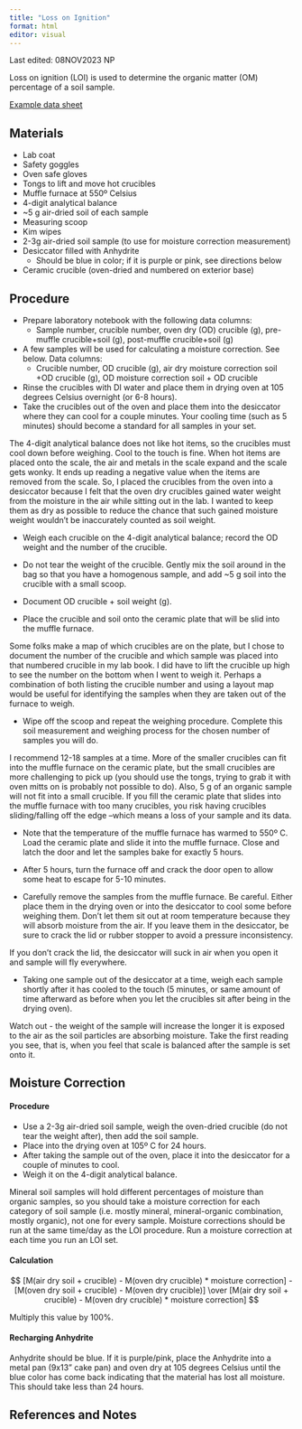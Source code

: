 ```yaml
---
title: "Loss on Ignition"
format: html
editor: visual
---
```


::: callout-note
Last edited: 08NOV2023 NP

Loss on ignition (LOI) is used to determine the organic matter (OM) percentage of a soil sample.

[Example data sheet](https://docs.google.com/spreadsheets/d/1Z6ijR4D47hjFZBMePrvnEEBT6g56EIJs/edit?usp=sharing&ouid=108934466869932900090&rtpof=true&sd=true)
:::

## Materials

-   Lab coat
-   Safety goggles
-   Oven safe gloves
-   Tongs to lift and move hot crucibles
-   Muffle furnace at 550º Celsius
-   4-digit analytical balance
-   \~5 g air-dried soil of each sample
-   Measuring scoop
-   Kim wipes
-   2-3g air-dried soil sample (to use for moisture correction measurement)
-   Desiccator filled with Anhydrite
    -   Should be blue in color; if it is purple or pink, see directions below
-   Ceramic crucible (oven-dried and numbered on exterior base)

## Procedure

-   Prepare laboratory notebook with the following data columns:
    -   Sample number, crucible number, oven dry (OD) crucible (g), pre-muffle crucible+soil (g), post-muffle crucible+soil (g)
-   A few samples will be used for calculating a moisture correction. See below. Data columns:
    -   Crucible number, OD crucible (g), air dry moisture correction soil +OD crucible (g), OD moisture correction soil + OD crucible
-   Rinse the crucibles with DI water and place them in drying oven at 105 degrees Celsius overnight (or 6-8 hours).
-   Take the crucibles out of the oven and place them into the desiccator where they can cool for a couple minutes. Your cooling time (such as 5 minutes) should become a standard for all samples in your set.

::: callout-note
The 4-digit analytical balance does not like hot items, so the crucibles must cool down before weighing. Cool to the touch is fine. When hot items are placed onto the scale, the air and metals in the scale expand and the scale gets wonky. It ends up reading a negative value when the items are removed from the scale. So, I placed the crucibles from the oven into a desiccator because I felt that the oven dry crucibles gained water weight from the moisture in the air while sitting out in the lab. I wanted to keep them as dry as possible to reduce the chance that such gained moisture weight wouldn't be inaccurately counted as soil weight.
:::

-   Weigh each crucible on the 4-digit analytical balance; record the OD weight and the number of the crucible.

-   Do not tear the weight of the crucible. Gently mix the soil around in the bag so that you have a homogenous sample, and add \~5 g soil into the crucible with a small scoop.

-   Document OD crucible + soil weight (g).

-   Place the crucible and soil onto the ceramic plate that will be slid into the muffle furnace.

::: callout-note
Some folks make a map of which crucibles are on the plate, but I chose to document the number of the crucible and which sample was placed into that numbered crucible in my lab book. I did have to lift the crucible up high to see the number on the bottom when I went to weigh it. Perhaps a combination of both listing the crucible number and using a layout map would be useful for identifying the samples when they are taken out of the furnace to weigh.
:::

-   Wipe off the scoop and repeat the weighing procedure. Complete this soil measurement and weighing process for the chosen number of samples you will do.

::: callout-note
I recommend 12-18 samples at a time. More of the smaller crucibles can fit into the muffle furnace on the ceramic plate, but the small crucibles are more challenging to pick up (you should use the tongs, trying to grab it with oven mitts on is probably not possible to do). Also, 5 g of an organic sample will not fit into a small crucible. If you fill the ceramic plate that slides into the muffle furnace with too many crucibles, you risk having crucibles sliding/falling off the edge --which means a loss of your sample and its data.
:::

-   Note that the temperature of the muffle furnace has warmed to 550º C. Load the ceramic plate and slide it into the muffle furnace. Close and latch the door and let the samples bake for exactly 5 hours.

-   After 5 hours, turn the furnace off and crack the door open to allow some heat to escape for 5-10 minutes.

-   Carefully remove the samples from the muffle furnace. Be careful. Either place them in the drying oven or into the desiccator to cool some before weighing them. Don't let them sit out at room temperature because they will absorb moisture from the air. If you leave them in the desiccator, be sure to crack the lid or rubber stopper to avoid a pressure inconsistency.

::: callout-note
If you don't crack the lid, the desiccator will suck in air when you open it and sample will fly everywhere.
:::

-   Taking one sample out of the desiccator at a time, weigh each sample shortly after it has cooled to the touch (5 minutes, or same amount of time afterward as before when you let the crucibles sit after being in the drying oven).

::: callout-warning
Watch out - the weight of the sample will increase the longer it is exposed to the air as the soil particles are absorbing moisture. Take the first reading you see, that is, when you feel that scale is balanced after the sample is set onto it.
:::

## Moisture Correction

#### Procedure

-   Use a 2-3g air-dried soil sample, weigh the oven-dried crucible (do not tear the weight after), then add the soil sample.
-   Place into the drying oven at 105º C for 24 hours.
-   After taking the sample out of the oven, place it into the desiccator for a couple of minutes to cool.
-   Weigh it on the 4-digit analytical balance.

Mineral soil samples will hold different percentages of moisture than organic samples, so you should take a moisture correction for each category of soil sample (i.e. mostly mineral, mineral-organic combination, mostly organic), not one for every sample. Moisture corrections should be run at the same time/day as the LOI procedure. Run a moisture correction at each time you run an LOI set.

#### Calculation

$$ [M(air dry soil + crucible) - M(oven dry crucible) * moisture correction] - [M(oven dry soil + crucible) - M(oven dry crucible)] \over [M(air dry soil + crucible) - M(oven dry crucible) * moisture correction] $$

Multiply this value by 100%.

#### Recharging Anhydrite

Anhydrite should be blue. If it is purple/pink, place the Anhydrite into a metal pan (9x13" cake pan) and oven dry at 105 degrees Celsius until the blue color has come back indicating that the material has lost all moisture. This should take less than 24 hours.

## References and Notes
